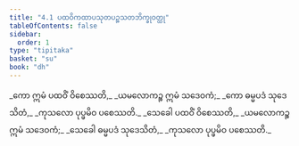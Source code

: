 ```yaml
---
title: "4.1 ပထဝိကထာပသုတပဉ္စသတဘိက္ခုဝတ္ထု"
tableOfContents: false
sidebar:
  order: 1
type: "tipitaka"
basket: "su"
book: "dh"
---
```



<DynamicBreadcrumb />

<Division number="44" book="dh" e="ch" v="18" p="19">

<Paragraph number="48" type="verses" book="dh">
_ကော ဣမံ ပထဝိံ ဝိစေဿတိ,_  
_ယမလောကဉ္စ ဣမံ သဒေဝကံ;_  
_ကော ဓမ္မပဒံ သုဒေသိတံ,_  
_ကုသလော ပုပ္ဖမိဝ ပစေဿတိ._  

</Paragraph>

</Division>
<Division number="45" book="dh" e="ch" v="18" p="19">

<Paragraph number="49" type="verses" book="dh">
_သေခေါ ပထဝိံ ဝိစေဿတိ,_  
_ယမလောကဉ္စ ဣမံ သဒေဝကံ;_  
_သေခေါ ဓမ္မပဒံ သုဒေသိတံ,_  
_ကုသလော ပုပ္ဖမိဝ ပစေဿတိ._
</Paragraph>
</Division>